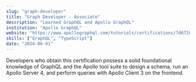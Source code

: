 ```yaml
---
slug: "graph-developer"
title: "Graph Developer - Associate"
description: "Learned GraphQL and Apollo GraphQL"
institution: "Apollo GraphQL"
website: "https://www.apollographql.com/tutorials/certifications/7d67206d-3e7c-42cf-9ed2-768f3f3bc362"
skills: ["GraphQL", "TypeScript"]
date: "2024-06-01"
---
```


Developers who obtain this certification possess a solid foundational knowledge of GraphQL and the Apollo tool suite to design a schema, run an Apollo Server 4, and perform queries with Apollo Client 3 on the frontend.
